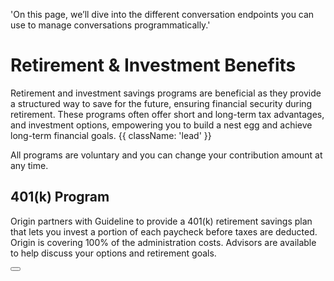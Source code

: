   'On this page, we’ll dive into the different conversation endpoints you can use to manage conversations programmatically.'

# Retirement & Investment Benefits
Retirement and investment savings programs are beneficial as they provide a structured way to save for the future, ensuring financial security during retirement. These programs often offer short and long-term tax advantages, and investment options, empowering you to build a nest egg and achieve long-term financial goals. {{ className: 'lead' }}

<Note>
 All programs are voluntary and you can change your contribution amount at any time.
</Note>

## 401(k) Program

Origin partners with Guideline to provide a 401(k) retirement savings plan that lets you invest a portion of each paycheck before taxes are deducted. Origin is covering 100% of the administration costs. Advisors are available to help discuss your options and retirement goals.

<div className="not-prose">
  <Button
    href="benefits/benefits-insurance-401k.pdf"
    variant="text"
    arrow="right"
    children="Click here to view specific policy information"
  />
</div>
